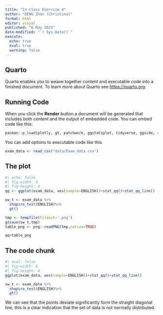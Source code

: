 ```yaml
---
title: "In-class Exercise 4"
author: "DENG Zhan (Christina)"
format: html
editor: visual
published: "6 May 2023"
date-modified: "`r Sys.Date()`"
execute: 
  echo: true
  eval: true
  warning: false
---
```


## Quarto

Quarto enables you to weave together content and executable code into a finished document. To learn more about Quarto see <https://quarto.org>.

## Running Code

When you click the **Render** button a document will be generated that includes both content and the output of embedded code. You can embed code like this:

```r
pacman::p_load(plotly, gt, patchwork, ggstatsplot, tidyverse, ggside, readxl, performance, parameters, see, rstatix,patchwork)
```

You can add options to executable code like this

```r
exam_data <- read_csv("data/Exam_data.csv")
```

::: {.panel-tabset}
## The plot
```r
#| echo: false 
#| fig-width: 4
#| fig-height: 4
qq <- ggplot(exam_data, aes(sample=ENGLISH))+stat_qq()+stat_qq_line()

sw_t <- exam_data %>% 
  shapiro_test(ENGLISH)%>% 
  gt()

tmp <- tempfile(fileext='.png')
gtsave(sw_t,tmp)
table_png <- png::readPNG(tmp,native=TRUE)

qq+table_png
```
## The code chunk
```r
#| eval: false
#| fig-width: 4
#| fig-height: 4
ggplot(exam_data, aes(sample=ENGLISH))+stat_qq()+stat_qq_line()

sw_t <- exam_data %>% 
  shapiro_test(ENGLISH)%>% 
  gt()

```
:::

::: callout-note
We can see that the points deviate significantly form the straight diagonal line, this is a clear indication that the set of data is not normally distributed.
:::
